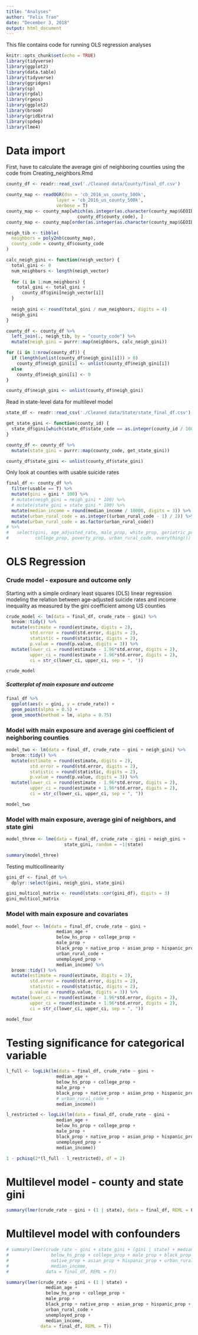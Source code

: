```yaml
---
title: "Analyses"
author: "Felix Tran"
date: "December 3, 2018"
output: html_document
---
```

This file contains code for running OLS regression analyses

```r
knitr::opts_chunk$set(echo = TRUE)
library(tidyverse)
library(ggplot2)
library(data.table)
library(tidyverse)
library(ggridges)
library(sp)
library(rgdal)
library(rgeos)
library(ggplot2)
library(broom)
library(gridExtra)
library(spdep)
library(lme4)
```



# Data import

First, have to calculate the average gini of neighboring counties using the code
from Creating_neighbors.Rmd
```r
county_df <- readr::read_csv('./Cleaned data/County/final_df.csv')

county_map <- readOGR(dsn = 'cb_2016_us_county_500k',
                   layer = 'cb_2016_us_county_500k',
                   verbose = T)
county_map <- county_map[which(as.integer(as.character(county_map$GEOID)) %in% 
                           county_df$county_code), ]
county_map <- county_map[order(as.integer(as.character(county_map$GEOID))), ]
```

```r
neigh_tib <- tibble(
  neighbors = poly2nb(county_map),
  county_code = county_df$county_code
)
```

```r
calc_neigh_gini <- function(neigh_vector) {
  total_gini <- 0
  num_neighbors <- length(neigh_vector)
  
  for (i in 1:num_neighbors) {
    total_gini <- total_gini + 
      county_df$gini[neigh_vector[i]]
  }
  
  neigh_gini <- round(total_gini / num_neighbors, digits = 4)
  neigh_gini
}

county_df <- county_df %>% 
  left_join(., neigh_tib, by = "county_code") %>% 
  mutate(neigh_gini = purrr::map(neighbors, calc_neigh_gini))

for (i in 1:nrow(county_df)) {
  if (length(unlist(county_df$neigh_gini[i])) > 0)
    county_df$neigh_gini[i] <- unlist(county_df$neigh_gini[i])
  else
    county_df$neigh_gini[i] <- 0
}

county_df$neigh_gini <- unlist(county_df$neigh_gini)
```

Read in state-level data for multilevel model
```r
state_df <- readr::read_csv('./Cleaned data/State/state_final_df.csv')

get_state_gini <- function(county_id) {
  state_df$gini[which(state_df$state_code == as.integer(county_id / 1000))]
}

county_df <- county_df %>% 
  mutate(state_gini = purrr::map(county_code, get_state_gini))

county_df$state_gini <- unlist(county_df$state_gini)
```


Only look at counties with usable suicide rates
```r
final_df <- county_df %>% 
  filter(usable == T) %>% 
  mutate(gini = gini * 100) %>%
  # mutate(neigh_gini = neigh_gini * 100) %>%
  # mutate(state_gini = state_gini * 100) %>%
  mutate(median_income = round(median_income / 10000, digits = 3)) %>% 
  mutate(urban_rural_code = as.integer((urban_rural_code - 1) / 2)) %>% 
  mutate(urban_rural_code = as.factor(urban_rural_code)) 
# %>% 
#   select(gini, age_adjusted_rate, male_prop, white_prop, geriatric_prop,
#          college_prop, poverty_prop, urban_rural_code, everything())
```



# OLS Regression

### Crude model - exposure and outcome only
Starting with a simple ordinary least squares (OLS) linear regression modeling
the relation between age-adjusted suicide rates and income inequality as 
measured by the gini coefficient among US counties
```r
crude_model <- lm(data = final_df, crude_rate ~ gini) %>% 
  broom::tidy() %>% 
  mutate(estimate = round(estimate, digits = 2),
         std.error = round(std.error, digits = 2),
         statistic = round(statistic, digits = 2),
         p.value = round(p.value, digits = 3)) %>% 
  mutate(lower_ci = round(estimate - 1.96*std.error, digits = 2),
         upper_ci = round(estimate + 1.96*std.error, digits = 2),
         ci = str_c(lower_ci, upper_ci, sep = ", "))

crude_model
```


##### Scatterplot of main exposure and outcome
```r
final_df %>% 
  ggplot(aes(x = gini, y = crude_rate)) +
  geom_point(alpha = 0.5) +
  geom_smooth(method = lm, alpha = 0.75)
```



### Model with main exposure and average gini coefficient of neighboring counties
```r
model_two <- lm(data = final_df, crude_rate ~ gini + neigh_gini) %>% 
  broom::tidy() %>% 
  mutate(estimate = round(estimate, digits = 2),
         std.error = round(std.error, digits = 2),
         statistic = round(statistic, digits = 2),
         p.value = round(p.value, digits = 3)) %>% 
  mutate(lower_ci = round(estimate - 1.96*std.error, digits = 2),
         upper_ci = round(estimate + 1.96*std.error, digits = 2),
         ci = str_c(lower_ci, upper_ci, sep = ", "))

model_two
```



### Model with main exposure, average gini of neighbors, and state gini
```r
model_three <- lme(data = final_df, crude_rate ~ gini + neigh_gini +
                      state_gini, random = ~1|state) 

summary(model_three)
```


Testing multicollinearity
```r
gini_df <- final_df %>% 
  dplyr::select(gini, neigh_gini, state_gini)

gini_multicol_matrix <- round(stats::cor(gini_df), digits = 3)
gini_multicol_matrix
```



### Model with main exposure and covariates
```r
model_four <- lm(data = final_df, crude_rate ~ gini + 
                   median_age +
                   below_hs_prop + college_prop + 
                   male_prop + 
                   black_prop + native_prop + asian_prop + hispanic_prop + 
                   urban_rural_code +
                   unemployed_prop +
                   median_income) %>% 
  broom::tidy() %>% 
  mutate(estimate = round(estimate, digits = 2),
         std.error = round(std.error, digits = 2),
         statistic = round(statistic, digits = 2),
         p.value = round(p.value, digits = 3)) %>% 
  mutate(lower_ci = round(estimate - 1.96*std.error, digits = 2),
         upper_ci = round(estimate + 1.96*std.error, digits = 2),
         ci = str_c(lower_ci, upper_ci, sep = ", "))

model_four
```

# Testing significance for categorical variable
```r
l_full <- logLik(lm(data = final_df, crude_rate ~ gini + 
                   median_age +
                   below_hs_prop + college_prop + 
                   male_prop + 
                   black_prop + native_prop + asian_prop + hispanic_prop + 
                   # urban_rural_code +
                   median_income))

l_restricted <- logLik(lm(data = final_df, crude_rate ~ gini + 
                   median_age +
                   below_hs_prop + college_prop + 
                   male_prop + 
                   black_prop + native_prop + asian_prop + hispanic_prop + 
                   unemployed_prop +
                   median_income))

1 - pchisq(2*(l_full - l_restricted), df = 2)
```




# Multilevel model - county and state gini
```r
summary(lmer(crude_rate ~ gini + (1 | state), data = final_df, REML = F))
```


# Multilevel model with confounders
```r
# summary(lmer(crude_rate ~ gini + state_gini + (gini | state) + median_age + 
#                below_hs_prop + college_prop + male_prop + black_prop + 
#                native_prop + asian_prop + hispanic_prop + urban_rural_code +
#                median_income, 
#              data = final_df, REML = F))

summary(lmer(crude_rate ~ gini + (1 | state) +
               median_age +
               below_hs_prop + college_prop +
               male_prop +
               black_prop + native_prop + asian_prop + hispanic_prop +
               urban_rural_code +
               unemployed_prop +
               median_income,
             data = final_df, REML = T))
```
